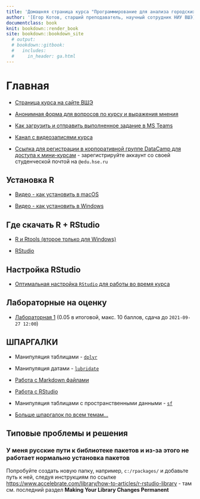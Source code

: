 ```yaml
---
title: 'Домашняя страница курса "Программирование для анализа городских данных 2021"'
author: '[Егор Котов, старший преподаватель, научный сотрудник НИУ ВШЭ](https://www.hse.ru/staff/ekotov){target="_blank"}; <br>[Юрий Кульчицкий, преподаватель, аналитик НИУ ВШЭ](https://www.hse.ru/staff/kulchitsky){target="_blank"}'
documentclass: book
knit: bookdown::render_book
site: bookdown::bookdown_site
  # output:
  # bookdown::gitbook:
  #   includes:
  #     in_header: ga.html
---
```


# Главная

- [Страница курса на сайте ВШЭ](https://www.hse.ru/edu/courses/450799729){target="_blank"}

- [Анонимная форма для вопросов по курсу и выражения мнения](https://forms.office.com/r/EWcUi13QCN){target="_blank"}

- [Как загрузить и отправить выполненное задание в MS Teams](https://web.microsoftstream.com/video/33ce9c95-3c53-4f9d-aa0c-3d9d2342e055){target="_blank"}

- [Канал с видеозаписями курса](https://web.microsoftstream.com/channel/76d212d2-0d47-461a-9295-741f7093f14e){target="_blank"}

- 
[Ссылка для регистрации в корпоративной группе DataCamp для доступа к мини-курсам](https://www.datacamp.com/groups/shared_links/968773c87ad5b5ba478379e274717c8247e48cc39a4d06704d8bdbcd2babf700){target="_blank"} - зарегистрируйте аккаунт со своей студенческой почтой на `@edu.hse.ru`

## Установка R

- [Видео - как установить в macOS](https://web.microsoftstream.com/video/e9142ea1-01d6-452f-90b8-1728977fa3cf?list=studio){target="_blank"}

- [Видео - как установить в Windows](https://web.microsoftstream.com/video/2ff6ae6b-da85-44b1-b1d8-644032670a52?list=studio){target="_blank"}

## Где скачать R + RStudio

- [R и Rtools (второе только для Windows)](https://cran.r-project.org/){target="_blank"}

- [RStudio](https://www.rstudio.com/products/rstudio/download/){target="_blank"}

## Настройка RStudio

- [Оптимальная настройка `RStudio` для работы во время курса](https://web.microsoftstream.com/video/4c8b1b32-4378-402b-8c2c-7c44c55a087a?list=studio){target="_blank"}

## Лабораторные на оценку

- [Лабораторная 1](../%D0%B1%D0%B0%D0%B7%D0%BE%D0%B2%D1%8B%D0%B5-%D1%82%D0%B8%D0%BF%D1%8B-%D0%B4%D0%B0%D0%BD%D0%BD%D1%8B%D1%85-%D0%B8-%D1%82%D0%B0%D0%B1%D0%BB%D0%B8%D1%86%D1%8B.html#%D0%BB%D0%B0%D0%B1%D0%BE%D1%80%D0%B0%D1%82%D0%BE%D1%80%D0%BD%D0%B0%D1%8F-01---%D0%BD%D0%B0-%D0%BE%D1%86%D0%B5%D0%BD%D0%BA%D1%83) (0.05 в итоговой, макс. 10 баллов, сдача до `2021-09-27 12:00`)


## ШПАРГАЛКИ

- Манипуляция таблицами - [`dplyr`](https://github.com/rstudio/cheatsheets/blob/master/data-transformation.pdf){target="_blank"}

- Манипуляция датами - [`lubridate`](https://rawgit.com/rstudio/cheatsheets/master/lubridate.pdf){target="_blank"}

- [Работа с Markdown файлами](https://github.com/rstudio/cheatsheets/raw/master/rmarkdown.pdf){target="_blank"}

- [Работа с RStudio](https://github.com/rstudio/cheatsheets/raw/master/rstudio-ide.pdf){target="_blank"}

- Манипуляция таблицами с пространственными данными - [`sf`](https://github.com/rstudio/cheatsheets/blob/master/sf.pdf){target="_blank"}


- [Больше шпаргалок по всем темам...](https://www.rstudio.com/resources/cheatsheets/){target="_blank"}

<!-- If you need PDF output, uncomment bookdown::pdf_book above in YAML. You will need a LaTeX installation, e.g., https://yihui.name/tinytex/ -->

## Типовые проблемы и решения

### У меня русские пути к библиотеке пакетов и из-за этого не работает нормально установка пакетов

Попробуйте создать новую папку, например, `c:/rpackages/` и добавьте путь к ней, следуя инструкциям по ссылке [https://www.accelebrate.com/library/how-to-articles/r-rstudio-library](https://www.accelebrate.com/library/how-to-articles/r-rstudio-library){target="_blank"} - там см. последний раздел **Making Your Library Changes Permanent**


